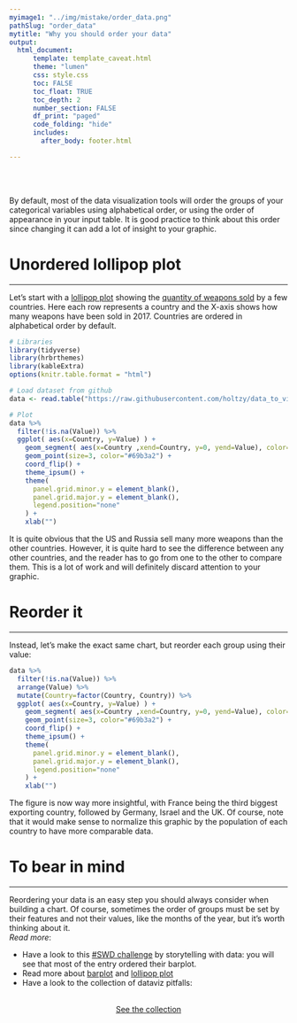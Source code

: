 ```yaml
---
myimage1: "../img/mistake/order_data.png"
pathSlug: "order_data"
mytitle: "Why you should order your data"
output:
  html_document:
      template: template_caveat.html
      theme: "lumen"
      css: style.css
      toc: FALSE
      toc_float: TRUE
      toc_depth: 2
      number_section: FALSE
      df_print: "paged"
      code_folding: "hide"
      includes:
        after_body: footer.html

---
```


<br><br>
<div class="mycontent">


By default, most of the data visualization tools will order the groups of your categorical variables using alphabetical order, or using the order of appearance in your input table. It is good practice to think about this order since changing it can add a lot of insight to your graphic.


# Unordered lollipop plot
***
Let's start with a [lollipop plot]() showing the [quantity of weapons sold](https://www.data-to-viz.com/story/OneNumOneCat.html) by a few countries. Here each row represents a country and the X-axis shows how many weapons have been sold in 2017. Countries are ordered in alphabetical order by default.

```r
# Libraries
library(tidyverse)
library(hrbrthemes)
library(kableExtra)
options(knitr.table.format = "html")

# Load dataset from github
data <- read.table("https://raw.githubusercontent.com/holtzy/data_to_viz/master/Example_dataset/7_OneCatOneNum.csv", header=TRUE, sep=",")

# Plot
data %>%
  filter(!is.na(Value)) %>%
  ggplot( aes(x=Country, y=Value) ) +
    geom_segment( aes(x=Country ,xend=Country, y=0, yend=Value), color="grey") +
    geom_point(size=3, color="#69b3a2") +
    coord_flip() +
    theme_ipsum() +
    theme(
      panel.grid.minor.y = element_blank(),
      panel.grid.major.y = element_blank(),
      legend.position="none"
    ) +
    xlab("")
```

It is quite obvious that the US and Russia sell many more weapons than the other countries. However, it is quite hard to see the difference between any other countries, and the reader has to go from one to the other to compare them. This is a lot of work and will definitely discard attention to your graphic.


# Reorder it
***
Instead, let's make the exact same chart, but reorder each group using their value:
```r
data %>%
  filter(!is.na(Value)) %>%
  arrange(Value) %>%
  mutate(Country=factor(Country, Country)) %>%
  ggplot( aes(x=Country, y=Value) ) +
    geom_segment( aes(x=Country ,xend=Country, y=0, yend=Value), color="grey") +
    geom_point(size=3, color="#69b3a2") +
    coord_flip() +
    theme_ipsum() +
    theme(
      panel.grid.minor.y = element_blank(),
      panel.grid.major.y = element_blank(),
      legend.position="none"
    ) +
    xlab("")
```

The figure is now way more insightful, with France being the third biggest exporting country, followed by Germany, Israel and the UK. Of course, note that it would make sense to normalize this graphic by the population of each country to have more comparable data.


# To bear in mind
***
Reordering your data is an easy step you should always consider when building a chart. Of course, sometimes the order of groups must be set by their features and not their values, like the months of the year, but it's worth thinking about it.
<br>
*Read more*:

- Have a look to this [#SWD challenge](http://www.storytellingwithdata.com/blog/2018/3/9/bring-on-the-bar-charts) by storytelling with data: you will see that most of the entry ordered their barplot.
- Read more about [barplot]() and [lollipop plot]()
- Have a look to the collection of dataviz pitfalls:

</div>

<!-- <center>
<a href="https://www.data-to-viz.com/caveats.html"><img src="../img/mistake/long_caveat_list.png" style="width:90%"></a>
</center> -->



<div class="mycontent">
<br>
<center>
<a class="btn btn-primary text-uppercase js-scroll-trigger" href="https://www.data-to-viz.com/caveats.html">See the collection</a>
</center>

<br>

</div>
